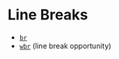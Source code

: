 
<Meta title="Development/Inventory of Things/Elements/Text/Inline/Line Breaks" />

# Line Breaks

- [`br`](https://developer.mozilla.org/en-US/docs/Web/HTML/Element/br)
- [`wbr`](https://developer.mozilla.org/en-US/docs/Web/HTML/Element/wbr) (line break opportunity)

